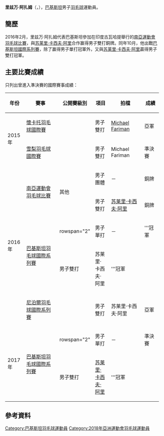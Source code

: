 {{noteTA|G1=Badminton}}
{{Infobox 羽球選手
| playername              = 里兹万·阿扎姆<br/>{{lang|en|Rizwan Azam}}
| image                   = 
| size                    = 
| caption                 = 
| birth_name              = 
| date_of_birth           = {{birth_date_and_age|1985|2|2}}
| place_of_birth          = 
| height                  = 
| weight                  = 
| event                   = 男子單打、男子雙打、混合雙打
| country                 = {{PAK}}
| years_intldebut         = 
| years_started           = 
| handedness              = 
| coach                   = 
| highest_ranking         = 第102位（混雙-[[萨拉·莫赫曼德|莫赫曼德]]）
| date_of_highest_ranking = 2016年9月22日<ref name="ranking">[http://bwfcontent.tournamentsoftware.com/ranking/player.aspx?id=12270&player=116419 BWF World Ranking - Ranking of Rizwan AZAM (54214)]{{en}}</ref>
| current_ranking         = 第394位（男單）<br/>第312位（男雙-[[Michael_Fariman|Fariman]]）<br/>第341位（男雙-[[苏莱里·卡西夫·阿里|卡西夫·阿里]]）<br/>第159位（混雙-[[萨拉·莫赫曼德|莫赫曼德]]）
| date_of_current_ranking = 2016年11月10日<ref>[http://bwfcontent.tournamentsoftware.com/ranking/category.aspx?id=12270&category=472 BWF World Ranking - BWF世界排名榜 (11/10/2016) - Men's singles]{{en}}</ref><ref>[http://bwfcontent.tournamentsoftware.com/ranking/category.aspx?id=12270&category=474 BWF World Ranking - BWF世界排名榜 (11/10/2016) - Men's doubles] {{Wayback|url=http://bwfcontent.tournamentsoftware.com/ranking/category.aspx?id=12270&category=474 |date=20190701030407 }}{{en}}</ref><ref>[http://bwfcontent.tournamentsoftware.com/ranking/category.aspx?id=12270&category=476 BWF World Ranking - BWF世界排名榜 (11/10/2016) - Mixed doubles]{{en}}</ref>
| played                  = 21勝–18負（男單）<br/>43勝–22負（男雙）<br/>6勝–8負（混雙）
| titles                  = 
| bwf_profile             = D457B272-E8A5-4894-828C-EC45EABBEE8E
| bwf_id                  = 54214
| updated                 = 2016年11月11日
}}
{{MedalTableTop}}
{{MedalSport | 男子[[羽毛球|羽毛球]]}}
{{MedalCountry | {{PAK}}}}
{{MedalCompetition | [[南亞運動會|南亞運動會]]}}
{{MedalBronze| [[2016年南亞運動會羽毛球比賽|2016年 古瓦哈提]] | 男子團體 }}
{{MedalBronze| [[2016年南亞運動會羽毛球比賽|2016年 古瓦哈提]] | 男子雙打 }}
{{MedalBottom}}
'''里兹万·阿扎姆'''（{{lang|en|'''Rizwan Azam'''}}，{{bd|1985年|2月2日||}}），[[巴基斯坦|巴基斯坦]]男子[[羽毛球|羽毛球]]運動員。

==簡歷==
2016年2月，里兹万·阿扎姆代表巴基斯坦參加在印度古瓦哈提舉行的[[2016年南亞運動會羽毛球比賽|南亞運動會羽毛球比賽]]，與[[苏莱里·卡西夫·阿里|苏莱里·卡西夫·阿里]]合作赢得男子雙打銅牌。同年10月，他出戰[[2016年巴基斯坦羽毛球國際系列賽|巴基斯坦國際系列賽]]，除了赢得男子單打冠軍外，又與[[苏莱里·卡西夫·阿里|苏莱里·卡西夫·阿里]]贏得男子雙打冠軍。

==主要比賽成績==
只列出曾進入準決賽的國際賽事成績：
{| class=wikitable style="text-align:center; font-size:small;" 
!width="50"|年份
!width="180"|賽事
!width="80"|公開賽級別
!width="60"|項目
!width="130"|拍檔
!width="50"|成績
|-
!rowspan="2"|2015年
|[[2015年懷卡托羽毛球國際賽|懷卡托羽毛球國際賽]]
|{{BWFIC}}
|男子雙打
|{{flagicon|AUS}} [[Michael_Fariman|Michael Fariman]]
|bgcolor="silver"|亞軍
|-
|[[2015年雪梨羽毛球國際賽|雪梨羽毛球國際賽]]
|{{BWFFS}}
|男子雙打
|{{flagicon|AUS}} Michael Fariman
|bgcolor="#b8860b"|準決賽
|-
!rowspan="5"|2016年
|rowspan="2"|[[2016年南亞運動會羽毛球比賽|南亞運動會羽毛球比賽]]
|rowspan="2"|其他
|男子團體
|－
|bgcolor="#b8860b"|銅牌
|-
|男子雙打
|[[苏莱里·卡西夫·阿里|苏莱里·卡西夫·阿里]]
|bgcolor="#b8860b"|銅牌
|-
|rowspan="2"|[[2016年巴基斯坦羽毛球國際系列賽|巴基斯坦羽毛球國際系列賽]]
|rowspan="2" {{BWFIS}}
|男子單打
|－
|bgcolor="gold"|'''冠軍
|-
|男子雙打
|苏莱里·卡西夫·阿里
|bgcolor="gold"|'''冠軍
|-
|[[2016年尼泊爾羽毛球國際系列賽|尼泊爾羽毛球國際系列賽]]
|{{BWFIS}}
|男子雙打
|苏莱里·卡西夫·阿里
|bgcolor="silver"|亞軍
|-
!rowspan="2"|2017年
|rowspan="2"|[[2017年巴基斯坦羽毛球國際系列賽|巴基斯坦羽毛球國際系列賽]]
|rowspan="2" {{BWFIS}}
|男子單打
|－
|bgcolor="#b8860b"|準決賽
|-
|男子雙打
|[[苏莱里·卡西夫·阿里|苏莱里·卡西夫·阿里]]
|bgcolor="gold"|'''冠軍
|}
{{BWF賽事級別索引}}

==參考資料==
{{Reflist}}

{{DEFAULTSORT:Azam, Rizwan}}
[[Category:巴基斯坦羽毛球運動員|Category:巴基斯坦羽毛球運動員]]
[[Category:2018年亞洲運動會羽毛球運動員|Category:2018年亞洲運動會羽毛球運動員]]